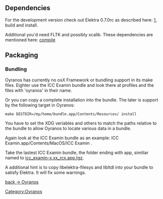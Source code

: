 == Dependencies ==
For the development version check out Elektra 0.7.0rc as described here:
[http://www.libelektra.org/Get], build and install.

Additional you'd need FLTK and possibly xcalib. These dependencies are mentioned here: [http://www.behrmann.name/index.php?option=com_content&task=view&id=34&Itemid=68#compile compile]

== Packaging ==
=== Bundling ===
Oyranos has currently no osX Framework or bundling support in its make files. Eighter use the ICC Examin bundle and look there at profiles and the files with 'oyranos' in their name. 

Or you can copy a complete installation into the bundle. The later is support by the following target in Oyranos:
 make DESTDIR=/my/home/bundle.app/Contents/Resources/ install

You have to set the XDG veriables and others to match the paths relative to the bundle to allow Oyranos to locate various data in a bundle. 

Again look at the ICC Examin bundle as an example: ICC Examin.app/Contents/MacOS/ICC Examin .

Take the lastest ICC Examin bundle, the folder ending with app, similiar named to [https://sourceforge.net/project/showfiles.php?group_id=177017&package_id=247749&release_id=543945 icc_examin-x.xx_rcx.app.tgz].


A additional hint is to copy libelektra-filesys and libltdl into your bundle to satisfy Elektra. It will fix some warnings.


[[Oyranos|back -> Oyranos]]
[[Category:Oyranos]]